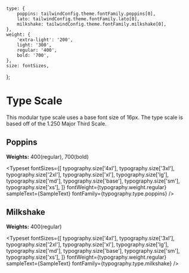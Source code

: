 

<Meta title="Design System/Typography" />

    type: {
        poppins: tailwindConfig.theme.fontFamily.poppins[0],
        lato: tailwindConfig.theme.fontFamily.lato[0],
        milkshake: tailwindConfig.theme.fontFamily.milkshake[0],
    },
    weight: {
        'extra-light': '200',
        light: '300',
        regular: '400',
        bold: '700',
    },
    size: fontSizes,
};


# Type Scale

This modular type scale uses a base font size of 16px. The type scale is based off of the 1.250 Major Third Scale.

<!-- Theming: https://storybook.js.org/docs/react/configure/theming -->

## Poppins

**Weights:** 400(regular), 700(bold)

<Typeset
    fontSizes={[
        typography.size['4xl'],
        typography.size['3xl'],
        typography.size['2xl'],
        typography.size['xl'],
        typography.size['lg'],
        typography.size['md'],
        typography.size['base'],
        typography.size['sm'],
        typography.size['xs'],
    ]}
    fontWeight={typography.weight.regular}
    sampleText={SampleText}
    fontFamily={typography.type.poppins}
/>

## Milkshake

**Weights:** 400(regular)

<Typeset
    fontSizes={[
        typography.size['4xl'],
        typography.size['3xl'],
        typography.size['2xl'],
        typography.size['xl'],
        typography.size['lg'],
        typography.size['md'],
        typography.size['base'],
        typography.size['sm'],
        typography.size['xs'],
    ]}
    fontWeight={typography.weight.regular}
    sampleText={SampleText}
    fontFamily={typography.type.milkshake}
/>
